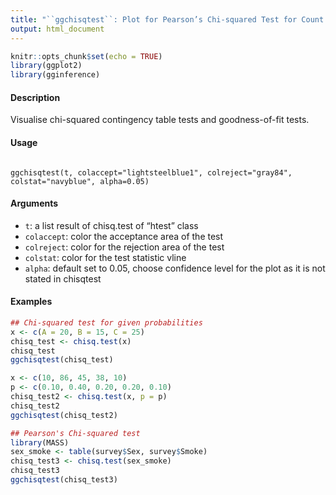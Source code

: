 ```yaml
---
title: "``ggchisqtest``: Plot for Pearson’s Chi-squared Test for Count Data"
output: html_document
---
```


```r
knitr::opts_chunk$set(echo = TRUE)
library(ggplot2)
library(gginference)
```

#### Description
Visualise chi-squared contingency table tests and goodness-of-fit tests.

#### Usage

<pre><code>
ggchisqtest(t, colaccept="lightsteelblue1", colreject="gray84",
colstat="navyblue", alpha=0.05)
</code></pre>

#### Arguments
* ``t``: a list result of chisq.test of "htest" class
* ``colaccept``:  color the acceptance area of the test
* ``colreject``:  color for the rejection area of the test
* `` colstat``: color for the test statistic vline
* ``alpha``: default set to 0.05, choose confidence level for the plot as it is not stated in chisqtest

#### Examples
```r
## Chi-squared test for given probabilities
x <- c(A = 20, B = 15, C = 25)
chisq_test <- chisq.test(x)
chisq_test
ggchisqtest(chisq_test)
```
```r
x <- c(10, 86, 45, 38, 10)
p <- c(0.10, 0.40, 0.20, 0.20, 0.10)
chisq_test2 <- chisq.test(x, p = p)
chisq_test2
ggchisqtest(chisq_test2)
```
```r
## Pearson's Chi-squared test
library(MASS)
sex_smoke <- table(survey$Sex, survey$Smoke)
chisq_test3 <- chisq.test(sex_smoke)
chisq_test3
ggchisqtest(chisq_test3)
```

